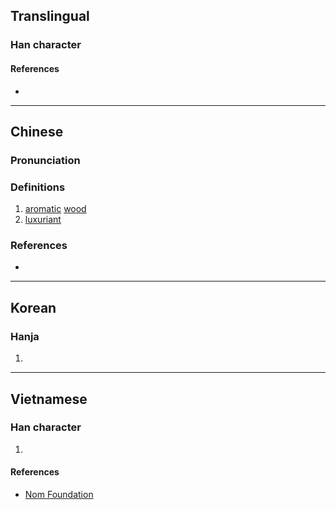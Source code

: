{{character info/new}}
==Translingual==

===Han character===
{{Han char|rn=75|rad=木|as=08|sn=12|four=44904|canj=TCSD|ids=⿱芬木}}

====References====
* {{Han ref|kx=0535.060|dkj=14994|dj=0923.010|hdz=21225.060|uh=68FB|ud=26875|bh=B4D9|bd=46297}}

----

==Chinese==
{{zh-forms|alt=梤}}

===Pronunciation===
{{zh-pron
|m=fēn
|c=fan1
|mc=y
|oc=y
|ma=
|cat=n,a
}}

===Definitions===
{{zh-hanzi}}

# [[aromatic]] [[wood]]
# [[luxuriant]]

===References===
* {{R:twedu|B01749}}

----

==Korean==

===Hanja===
{{ko-hanja|hangeul=분|eumhun=|rv=bun|mr=pun|y=pun}}

# {{defn|lang=ko|sort=木08}}

----

==Vietnamese==

===Han character===
{{vi-readings|rs=木08|hanviet=phân}}

# {{defn|lang=vi|sort=木08}}

====References====
* [http://nomfoundation.org/common/nom_details.php?codepoint=68fb Nom Foundation]